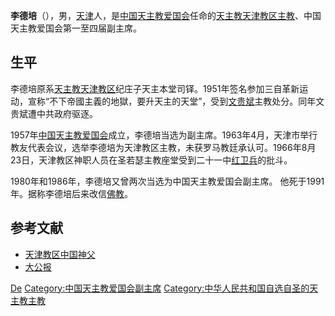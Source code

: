 '''李德培'''（{{bd|1901年||1991年|}}），男，[[天津|天津]]人，是[[中国天主教爱国会|中国天主教爱国会]]任命的[[天主教天津教区|天主教天津教区]][[主教|主教]]、中国天主教爱国会第一至四届副主席。

== 生平 ==
李德培原系[[天主教天津教区|天主教天津教区]]纪庄子天主本堂司铎。1951年签名参加三自革新运动，宣称“不下帝國主義的地獄，要升天主的天堂”，受到[[文贵斌|文贵斌]]主教处分。同年文贵斌遭中共政府驱逐。

1957年[[中国天主教爱国会|中国天主教爱国会]]成立，李德培当选为副主席。1963年4月，天津市举行教友代表会议，选举李德培为天津教区主教，未获罗马教廷承认可。1966年8月23日，天津教区神职人员在圣若瑟主教座堂受到二十一中[[红卫兵|红卫兵]]的批斗。

1980年和1986年，李德培又曾两次当选为中国天主教爱国会副主席。 他死于1991年。据称李德培后来改信[[佛教|佛教]]。

== 参考文献 ==
* [https://web.archive.org/web/20080308214220/http://www.catholic.tj.cn/www/20/2007-10/1991.html 天津教区中国神父]
* [http://www.takungpao.com.hk/history/history_news_content.asp?news_id=142975 大公报]{{dead link|date=2018年3月 |bot=InternetArchiveBot |fix-attempted=yes }}

{{Authority control}}
{{DEFAULTSORT:Li李}}
[[Category:李姓|De]]
[[Category:中国天主教爱国会副主席|Category:中国天主教爱国会副主席]]
[[Category:中华人民共和国自选自圣的天主教主教|Category:中华人民共和国自选自圣的天主教主教]]